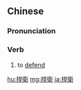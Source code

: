 {{also|捍卫|捍衞}}
==Chinese==
{{zh-forms|s=捍卫|t2=捍衞}}

===Pronunciation===
{{zh-pron
|m=hànwèi
|c=hon5 wai6
|mn=hān-ōe
|ma=y
|cat=v
}}

===Verb===
{{zh-verb}}

# to [[defend]]

[[hu:捍衛]]
[[mg:捍衛]]
[[ja:捍衛]]